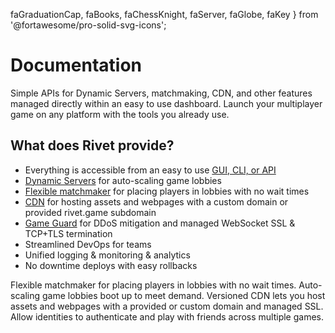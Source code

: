   faGraduationCap,
  faBooks,
  faChessKnight,
  faServer,
  faGlobe,
  faKey
} from '@fortawesome/pro-solid-svg-icons';

<HeroPattern />

# Documentation

Simple APIs for Dynamic Servers, matchmaking, CDN, and other features managed directly within an easy to use dashboard. Launch your multiplayer game on any platform with the tools you already use.

## What does Rivet provide?

- Everything is accessible from an easy to use [GUI, CLI, or API](/docs/general/gui-cli-api)
- [Dynamic Servers](/docs/dynamic-servers/index) for auto-scaling game lobbies
- [Flexible matchmaker](/docs/matchmaker/index) for placing players in lobbies with no wait times
- [CDN](/docs/cdn) for hosting assets and webpages with a custom domain or provided rivet.game subdomain
- [Game Guard](/docs/dynamic-servers/concepts/game-guard) for DDoS mitigation and managed WebSocket SSL & TCP+TLS termination
- Streamlined DevOps for teams
- Unified logging & monitoring & analytics
- No downtime deploys with easy rollbacks

<ResourceGroup>
  <Resource title='Libraries' icon={faBooks} href='/docs/general/libraries' />
  <Resource title='Matchmaker' icon={faChessKnight} href='/docs/matchmaker/index'>
    Flexible matchmaker for placing players in lobbies with no wait times.
  </Resource>
  <Resource
    title='Dynamic Servers'
    icon={faServer}
    iconType='duotone'
    href='/docs/dynamic-servers/index'
  >
    Auto-scaling game lobbies boot up to meet demand.
  </Resource>
  <Resource title='CDN' icon={faGlobe} href='/docs/cdn'>
    Versioned CDN lets you host assets and webpages with a provided or custom domain and managed SSL.
  </Resource>
  <Resource title='Identity' icon={faKey} href='/docs/identity/index'>
    Allow identities to authenticate and play with friends across multiple games.
  </Resource>
</ResourceGroup>
